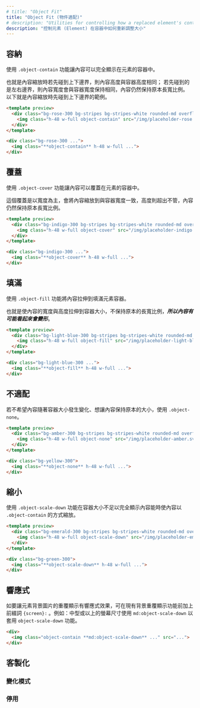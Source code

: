 ```yaml
---
# title: "Object Fit"
title: "Object Fit (物件適配)"
# description: "Utilities for controlling how a replaced element's content should be resized."
description: "控制元素 (Element) 在容器中如何重新調整大小"
---
```




<!-- ## Contain -->
## 容納

<!-- Resize an element's content to stay contained within its container using `.object-contain`. -->
使用 `.object-contain` 功能讓內容可以完全顯示在元素的容器中。

也就是內容縮放時若先碰到上下邊界，則內容高度與容器高度相同；
若先碰到的是左右邊界，則內容寬度會與容器寬度保持相同，內容仍然保持原本長寬比例。
以下就是內容縮放時先碰到上下邊界的範例。

```html rose
<template preview>
  <div class="bg-rose-300 bg-stripes bg-stripes-white rounded-md overflow-hidden">
    <img class="h-48 w-full object-contain" src="/img/placeholder-rose.svg" alt="">
  </div>
</template>

<div class="bg-rose-300 ...">
  <img class="**object-contain** h-48 w-full ...">
</div>
```

<!-- ## Cover -->
## 覆蓋

<!-- Resize an element's content to cover its container using `.object-cover`. -->
使用 `.object-cover` 功能讓內容可以覆蓋在元素的容器中。

這個覆蓋是以寬度為主，會將內容縮放到與容器寬度一致，高度則超出不管，內容仍然保持原本長寬比例。

```html indigo
<template preview>
  <div class="bg-indigo-300 bg-stripes bg-stripes-white rounded-md overflow-hidden">
    <img class="h-48 w-full object-cover" src="/img/placeholder-indigo.svg" alt="">
  </div>
</template>

<div class="bg-indigo-300 ...">
  <img class="**object-cover** h-48 w-full ...">
</div>
```

<!-- ## Fill -->
## 填滿

<!-- Stretch an element's content to fit its container using `.object-fill`. -->
使用 `.object-fill` 功能將內容拉伸到填滿元素容器。

也就是使內容的寬度與高度拉伸到容器大小，不保持原本的長寬比例，***所以內容有可能看起來會變形***。

```html lightBlue
<template preview>
  <div class="bg-light-blue-300 bg-stripes bg-stripes-white rounded-md overflow-hidden">
    <img class="h-48 w-full object-fill" src="/img/placeholder-light-blue.png" alt="">
  </div>
</template>

<div class="bg-light-blue-300 ...">
  <img class="**object-fill** h-48 w-full ...">
</div>
```

<!-- ## None -->
## 不適配

<!-- Display an element's content at its original size ignoring the container size using `.object-none`. -->
若不希望內容隨著容器大小發生變化、想讓內容保持原本的大小，使用 `.object-none`。

```html amber
<template preview>
  <div class="bg-amber-300 bg-stripes bg-stripes-white rounded-md overflow-hidden">
    <img class="h-48 w-full object-none" src="/img/placeholder-amber.svg" alt="">
  </div>
</template>

<div class="bg-yellow-300">
  <img class="**object-none** h-48 w-full ...">
</div>
```

<!-- ## Scale Down -->
## 縮小

使用 `.object-scale-down` 功能在容器大小不足以完全顯示內容能時使內容以 `.object-contain` 的方式縮放。

```html emerald
<template preview>
  <div class="bg-emerald-300 bg-stripes bg-stripes-white rounded-md overflow-hidden">
    <img class="h-48 w-full object-scale-down" src="/img/placeholder-emerald.svg" alt="">
  </div>
</template>

<div class="bg-green-300">
  <img class="**object-scale-down** h-48 w-full ...">
</div>
```

<!-- ## Responsive -->
## 響應式

<!-- To control how a replaced element's content should be resized only at a specific breakpoint, add a `{screen}:` prefix to any existing object fit utility. For example, adding the class `md:object-scale-down` to an element would apply the `object-scale-down` utility at medium screen sizes and above. -->
如要讓元素背景圖片的重覆顯示有響應式效果，可在現有背景重覆顯示功能前加上前綴詞 `{screen}:` 。例如：中型或以上的螢幕尺寸使用 `md:object-scale-down` 以套用 `object-scale-down` 功能。

```html
<div>
  <img class="object-contain **md:object-scale-down** ..." src="...">
</div>
```

<!-- For more information about Tailwind's responsive design features, check out the [Responsive Design](/docs/responsive-design) documentation. -->
<Responsive />

<!-- ## Customizing -->
## 客製化

<!-- ### Variants -->
### 變化模式

<Variants plugin="objectFit" name="object-fit" />

<!-- ### Disabling -->
### 停用

<Disabling plugin="objectFit" name="object-fit" />
